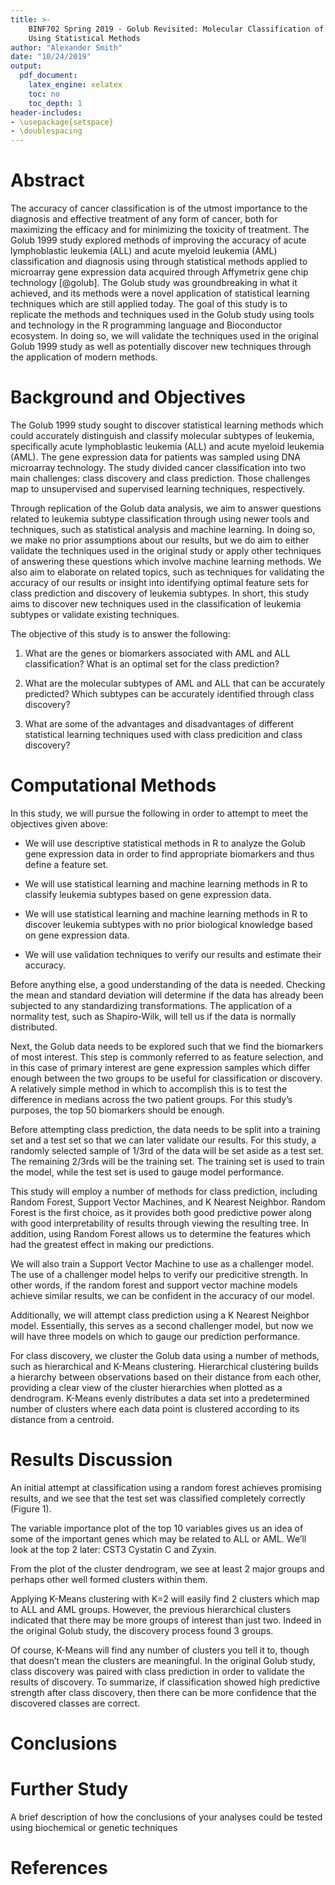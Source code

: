 ```yaml
---
title: >-
    BINF702 Spring 2019 - Golub Revisited: Molecular Classification of Cancer
    Using Statistical Methods
author: "Alexander Smith"
date: "10/24/2019"
output:
  pdf_document:
    latex_engine: xelatex
    toc: no
    toc_depth: 1
header-includes:
- \usepackage{setspace}
- \doublespacing
---
```



Abstract
========

The accuracy of cancer classification is of the utmost importance to the
diagnosis and effective treatment of any form of cancer, both for
maximizing the efficacy and for minimizing the toxicity of treatment.
The Golub 1999 study explored methods of improving the accuracy of acute
lymphoblastic leukemia (ALL) and acute myeloid leukemia (AML)
classification and diagnosis using through statistical methods applied
to microarray gene expression data acquired through Affymetrix gene chip
technology [@golub]. The Golub study was groundbreaking in what it
achieved, and its methods were a novel application of statistical
learning techniques which are still applied today. The goal of this
study is to replicate the methods and techniques used in the Golub study
using tools and technology in the R programming language and
Bioconductor ecosystem. In doing so, we will validate the techniques
used in the original Golub 1999 study as well as potentially discover
new techniques through the application of modern methods.


Background and Objectives
=========================

The Golub 1999 study sought to discover statistical learning methods
which could accurately distinguish and classify molecular subtypes of
leukemia, specifically acute lymphoblastic leukemia (ALL) and acute
myeloid leukemia (AML). The gene expression data for patients was
sampled using DNA microarray technology. The study divided cancer
classification into two main challenges: class discovery and class
prediction. Those challenges map to unsupervised and supervised
learning techniques, respectively.

Through replication of the Golub data analysis, we aim to answer
questions related to leukemia subtype classification through using newer
tools and techniques, such as statistical analysis and machine learning.
In doing so, we make no prior assumptions about our results, but we do
aim to either validate the techniques used in the original study or
apply other techniques of answering these questions which involve
machine learning methods. We also aim to elaborate on related topics,
such as techniques for validating the accuracy of our results or insight
into identifying optimal feature sets for class prediction and discovery
of leukemia subtypes. In short, this study aims to discover new
techniques used in the classification of leukemia subtypes or validate
existing techniques.

The objective of this study is to answer the following:

1.  What are the genes or biomarkers associated with AML and ALL
    classification? What is an optimal set for the class prediction?

2.  What are the molecular subtypes of AML and ALL that can be
    accurately predicted? Which subtypes can be accurately identified
    through class discovery?

3.  What are some of the advantages and disadvantages of different
    statistical learning techniques used with class predicition and
    class discovery?


Computational Methods
=====================

In this study, we will pursue the following in order to attempt to
meet the objectives given above:

-   We will use descriptive statistical methods in R to analyze the
    Golub gene expression data in order to find appropriate biomarkers
    and thus define a feature set.

-   We will use statistical learning and machine learning methods in R
    to classify leukemia subtypes based on gene expression data.

-   We will use statistical learning and machine learning methods in R
    to discover leukemia subtypes with no prior biological knowledge
    based on gene expression data.

-   We will use validation techniques to verify our results and estimate
    their accuracy.

Before anything else, a good understanding of the data is
needed. Checking the mean and standard deviation will determine if the
data has already been subjected to any standardizing
transformations. The application of a normality test, such as
Shapiro-Wilk, will tell us if the data is normally distributed.

Next, the Golub data needs to be explored such that we find the
biomarkers of most interest. This step is commonly referred to as
feature selection, and in this case of primary interest are gene
expression samples which differ enough between the two groups to be
useful for classification or discovery. A relatively simple method in
which to accomplish this is to test the difference in medians across
the two patient groups. For this study's purposes, the top 50
biomarkers should be enough.

Before attempting class prediction, the data needs to be split into a
training set and a test set so that we can later validate our
results. For this study, a randomly selected sample of 1/3rd of the
data will be set aside as a test set. The remaining 2/3rds will be the
training set. The training set is used to train the model, while the
test set is used to gauge model performance.

This study will employ a number of methods for class prediction,
including Random Forest, Support Vector Machines, and K Nearest
Neighbor. Random Forest is the first choice, as it provides both good
predictive power along with good interpretability of results through
viewing the resulting tree. In addition, using Random Forest allows us
to determine the features which had the greatest effect in making our
predictions.

We will also train a Support Vector Machine to use as a challenger
model. The use of a challenger model helps to verify our predicitive
strength. In other words, if the random forest and support vector
machine models achieve similar results, we can be confident in the
accuracy of our model.

Additionally, we will attempt class prediction using a K Nearest
Neighbor model. Essentially, this serves as a second challenger model,
but now we will have three models on which to gauge our prediction
performance.

For class discovery, we cluster the Golub data using a number of
methods, such as hierarchical and K-Means clustering. Hierarchical
clustering builds a hierarchy between observations based on their
distance from each other, providing a clear view of the cluster
hierarchies when plotted as a dendrogram. K-Means evenly distributes a
data set into a predetermined number of clusters where each data point
is clustered according to its distance from a centroid.


Results Discussion
==================

An initial attempt at classification using a random forest achieves
promising results, and we see that the test set was classified
completely correctly (Figure 1).

The variable importance plot of the top 10 variables gives us an idea
of some of the important genes which may be related to ALL or
AML. We'll look at the top 2 later: CST3 Cystatin C and Zyxin.

From the plot of the cluster dendrogram, we see at least 2 major
groups and perhaps other well formed clusters within them.

Applying K-Means clustering with K=2 will easily find 2 clusters
which map to ALL and AML groups. However, the previous hierarchical
clusters indicated that there may be more groups of interest than just
two. Indeed in the original Golub study, the discovery process found 3
groups.

Of course, K-Means will find any number of clusters you tell it to,
though that doesn't mean the clusters are meaningful. In the original
Golub study, class discovery was paired with class prediction in order
to validate the results of discovery. To summarize, if classification
showed high predictive strength after class discovery, then there can
be more confidence that the discovered classes are correct.


Conclusions
===========


Further Study
=============

A brief description of how the conclusions of your analyses could be
tested using biochemical or genetic techniques


References
==========
